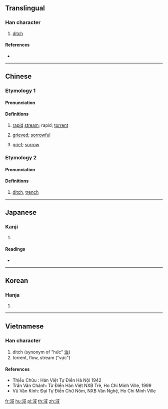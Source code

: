 {{character info/new}}
==Translingual==

===Han character===
{{Han char|rn=85|rad=水|as=08|sn=11|four=33150|canj=EIRM|ids=⿰氵或}}

# [[ditch]]

====References====
* {{Han ref|kx=0630.200|dkj=17662|dj=1033.010|hdz=31643.040|uh=6DE2|ud=28130|bh=D5E7|bd=54759}}

----

==Chinese==
{{zh-forms}}

===Etymology 1===
====Pronunciation====
{{zh-pron
|m=yù
|c=wik6,gwik1
|mc=y
|oc=y
|ma=
|cat=n,a
}}

====Definitions====
{{zh-hanzi}}

# [[rapid]] [[stream]]; rapid; [[torrent]]
# {{lb|zh|ancient}} [[grieved]]; [[sorrowful]]
# {{lb|zh|ancient}} [[grief]]; [[sorrow]]

===Etymology 2===
====Pronunciation====
{{zh-pron
|m=xù
|c=
|ma=
|cat=n
}}

====Definitions====
{{zh-hanzi}}

# [[ditch]], [[trench]]

----

==Japanese==

===Kanji===
{{ja-kanji|grade=|rs=水08}}

# {{defn|lang=ja|sort=水08}}

====Readings====
* {{ja-readings|on=[[よく]] (yoku), [[いき]] (iki), [[いつ]] (itsu), [[いち]] (ichi)|kun=[[はやい]] (hayai)}}

----

==Korean==

===Hanja===
{{ko-hanja|hangeul=역|eumhun=|rv=yeok|mr=yŏk|y=yek}}

# {{defn|lang=ko|sort=水08}}

----

==Vietnamese==

===Han character===
{{vi-hantu|[[vực]], [[vặc]], [[hức]]|rs=水08}}

# ditch (synonym of "hức" [[洫]])
# torrent, flow, stream ("vực")

====References====
* Thiều Chửu : Hán Việt Tự Điển Hà Nội 1942
* Trần Văn Chánh: Từ Điển Hán Việt NXB Trẻ, Ho Chi Minh Ville, 1999
* Vũ Văn Kính: Đại Tự Điển Chữ Nôm, NXB Văn Nghệ, Ho Chi Minh Ville

[[fr:淢]]
[[hu:淢]]
[[pl:淢]]
[[th:淢]]
[[zh:淢]]